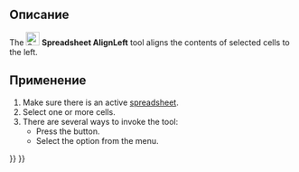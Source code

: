 <languages/>

{{Docnav/ru
|[[Spreadsheet_SplitCell/ru|Разделить ячейку]]
|[[Spreadsheet_AlignCenter/ru|Выровнять по центру]]
|[[Spreadsheet_Workbench/ru|Электронные таблицы]]
|IconL=Spreadsheet_SplitCell.svg
|IconR=Spreadsheet_AlignCenter.svg
|IconC=Workbench_Spreadsheet.svg
}}

{{GuiCommand/ru
|Name/ru=Выровнять по левому краю
|Name=Spreadsheet_AlignLeft
|MenuLocation=Электронная таблица → Alignment → Выровнять по левому краю
|Workbenches=[[Spreadsheet_Workbench/ru|Spreadsheet]]
|Version=0.17
}}

<span id="Description"></span>
==Описание==

The [[File:Spreadsheet_AlignLeft.svg|24px]] '''Spreadsheet AlignLeft''' tool aligns the contents of selected cells to the left.

<span id="Usage"></span>
==Применение==

# Make sure there is an active [[Spreadsheet_CreateSheet|spreadsheet]].
# Select one or more cells.
# There are several ways to invoke the tool:
#* Press the {{Button|[[File:Spreadsheet_AlignLeft.svg|16px]] [[Spreadsheet_AlignLeft|Align Left]]}} button.
#* Select the {{MenuCommand|Spreadsheet → Alignment → [[File:Spreadsheet_AlignLeft.svg|16px]] Align Left}} option from the menu.


{{Docnav/ru
|[[Spreadsheet_SplitCell/ru|Разделить ячейку]]
|[[Spreadsheet_AlignCenter/ru|Выровнять по центру]]
|[[Spreadsheet_Workbench/ru|Электронные таблицы]]
|IconL=Spreadsheet_SplitCell.svg
|IconR=Spreadsheet_AlignCenter.svg
|IconC=Workbench_Spreadsheet.svg
}}

{{Spreadsheet_Tools_navi{{#translation:}}}}
{{Userdocnavi{{#translation:}}}}